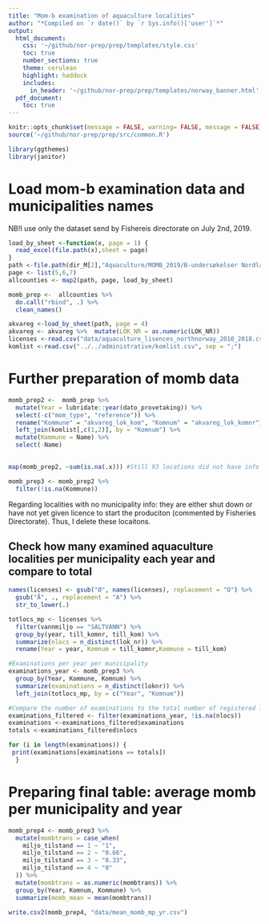 ```yaml
---
title: "Mom-b examination of aquaculture localities"
author: "*Compiled on `r date()` by `r Sys.info()['user']`*"
output: 
  html_document:
    css: '~/github/nor-prep/prep/templates/style.css'
    toc: true
    number_sections: true
    theme: cerulean
    highlight: haddock
    includes: 
      in_header: '~/github/nor-prep/prep/templates/norway_banner.html'
  pdf_document:
    toc: true
---
```

```r
knitr::opts_chunk$set(message = FALSE, warning= FALSE, message = FALSE)
source('~/github/nor-prep/prep/src/common.R')
```

```r
library(ggthemes)
library(janitor)
```

# Load mom-b examination data and municipalities names
NB!I use only the dataset send by Fishereis directorate on July 2nd, 2019.
```r
load_by_sheet <-function(x, page = 1) {
  read_excel(file.path(x),sheet = page)
}
path <-file.path(dir_M[2],"Aquaculture/MOMB_2019/B-undersøkelser Nordland_Troms_Finnmark _Fdir_june2019nr.xls")
page <- list(5,6,7)
allcounties <- map2(path, page, load_by_sheet) 

momb_prep <-  allcounties %>% 
  do.call("rbind", .) %>% 
  clean_names()
```

```r
akvareg <-load_by_sheet(path, page = 4) 
akvareg <- akvareg %>%  mutate(LOK_NR = as.numeric(LOK_NR))
licenses <-read.csv("data/aquaculture_lisences_northnorway_2010_2018.csv")
komlist <-read.csv("../../administrative/komlist.csv", sep = ";")
```

# Further preparation of momb data
```r
momb_prep2 <-  momb_prep %>% 
  mutate(Year = lubridate::year(dato_provetaking)) %>% 
  select(-c("mom_type", "reference")) %>% 
  rename("Kommune" = "akvareg_lok_kom", "Komnum" = "akvareg_lok_komnr") %>% 
  left_join(komlist[,c(1,2)], by = "Komnum") %>% 
  mutate(Kommune = Name) %>% 
  select(-Name)
  

map(momb_prep2, ~sum(is.na(.x))) #Still 93 locations did not have info on the municipality where they are located.

momb_prep3 <- momb_prep2 %>% 
  filter(!is.na(Kommune)) 
```
Regarding localities with no municipality info: they are either shut down or have not yet given licence to start the produciton (commented by Fisheries Directorate). Thus, I delete these locaitons. 

## Check how many examined aquaculture localities per municipality each year and compare to total
```r
names(licenses) <- gsub("Ø", names(licenses), replacement = "O") %>%
  gsub("Å", ., replacement = "A") %>%
  str_to_lower(.)

totlocs_mp <- licenses %>%
  filter(vannmiljo == "SALTVANN") %>%
  group_by(year, till_komnr, till_kom) %>%
  summarize(nlocs = n_distinct(lok_nr)) %>% 
  rename(Year = year, Komnum = till_komnr,Kommune = till_kom)

#Examinations per year per municipality
examinations_year <- momb_prep3 %>% 
  group_by(Year, Kommune, Komnum) %>% 
  summarize(examinations = n_distinct(loknr)) %>% 
  left_join(totlocs_mp, by = c("Year", "Komnum"))

#Compare the number of examinations to the total number of registered localities
examinations_filtered <- filter(examinations_year, !is.na(nlocs))
examinations <-examinations_filtered$examinations
totals <-examinations_filtered$nlocs

for (i in length(examinations)) {
 print(examinations[examinations == totals])
  }
```

# Preparing final  table: average momb per municipality and year
```r
momb_prep4 <- momb_prep3 %>%
  mutate(mombtrans = case_when(
    miljo_tilstand == 1 ~ "1",
    miljo_tilstand == 2 ~ "0.66",
    miljo_tilstand == 3 ~ "0.33",
    miljo_tilstand == 4 ~ "0"
  )) %>%
  mutate(mombtrans = as.numeric(mombtrans)) %>%
  group_by(Year, Komnum, Kommune) %>%
  summarize(momb_mean = mean(mombtrans))

write.csv2(momb_prep4, "data/mean_momb_mp_yr.csv")
```



